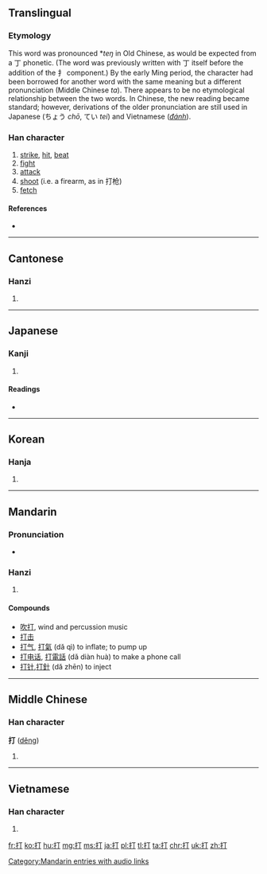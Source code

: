 ==Translingual==
{{stroke order|type=bw|strokes=5}}

===Etymology===
{{Han compound|手|丁|c1=s|c2=p|alt1=扌|t1=hand|ls=psc}}

This word was pronounced *''teŋ'' in Old Chinese, as would be expected from a 丁 phonetic. (The word was previously written with 丁 itself before the addition of the 扌 component.) By the early Ming period, the character had been borrowed for another word with the same meaning but a different pronunciation (Middle Chinese ''ta''). There appears to be no etymological relationship between the two words. In Chinese, the new reading became standard; however, derivations of the older pronunciation are still used in Japanese (ちょう ''chō'', てい ''tei'') and Vietnamese (''[[đánh]]'').

===Han character===
{{Han char|rn=64|rad=手|as=02|sn=5|four=5102<sub>0</sub>|canj=手一弓 (QMN)|ids=⿰[[扌]][[丁]]}}

# [[strike]], [[hit]], [[beat]]
# [[fight]]
# [[attack]]
# [[shoot]] (i.e. a firearm, as in 打枪)
# [[fetch]]

====References====
* {{Han ref|kx=0417.120|dkj=11781|dj=0763.130|hdz=31825.050|uh=6253|ud=25171|bh=A5B4|bd=42420}}

----

==Cantonese==

===Hanzi===
{{yue-hanzi|jyut=|y=da1, da2}}

# {{defn|lang=yue|sort=手02}}

----

==Japanese==

===Kanji===
{{ja-kanji|grade=3|rs=手02}}

# {{defn|lang=ja|sort=手02}}

====Readings====
* {{ja-readings|on=[[だ]] (da), [[ちょう]] (chou), [[てい]] (tei)|kun=[[うつ]] (utsu), [[うち]] (uchi) [[ダース]] (dāsu, [[dozen]])}}

----

==Korean==

===Hanja===
{{ko-hanja|hangeul=[[타]], [[정]]|eumhun=|rv=ta, jeong|mr=t'a, chŏng|y=tha, ceng}}

# {{defn|lang=ko|sort=手02}}

----

==Mandarin==

===Pronunciation===
* {{audio|zh-dǎ.ogg|audio}}

===Hanzi===
{{cmn-hanzi|pin=[[dá]] ([[da2]]), [[dǎ]] ([[da3]])|wg=ta<sup>2</sup>, ta<sup>3</sup>}}

# {{defn|lang=cmn|sort=手02}}

====Compounds====
* [[吹打]], wind and percussion music
* [[打击]]
* [[打气]], [[打氣]] (dǎ qì) to inflate; to pump up
* [[打电话]], [[打電話]] (dǎ diàn huà) to make a phone call
* [[打针]],[[打針]] (dǎ zhēn) to inject

[[Category:Mandarin entries with audio links]]

----

==Middle Chinese==

===Han character===
'''打''' ([[děng]])

# {{defn|lang=zhx-mid|sort=手02}}

----

==Vietnamese==

===Han character===
{{vi-hantu|[[đả]], [[đánh]], [[dừng]], [[đử]]|rs=手02}}

# {{defn|lang=vi|sort=手02}}

[[fr:打]]
[[ko:打]]
[[hu:打]]
[[mg:打]]
[[ms:打]]
[[ja:打]]
[[pl:打]]
[[tl:打]]
[[ta:打]]
[[chr:打]]
[[uk:打]]
[[zh:打]]